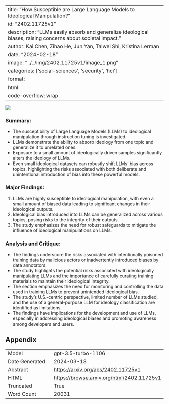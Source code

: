 
---
title: "How Susceptible are Large Language Models to Ideological Manipulation?"
id: "2402.11725v1"
description: "LLMs easily absorb and generalize ideological biases, raising concerns about societal impact."
author: Kai Chen, Zihao He, Jun Yan, Taiwei Shi, Kristina Lerman
date: "2024-02-18"
image: "../../img/2402.11725v1/image_1.png"
categories: ['social-sciences', 'security', 'hci']
format:
  html:
    code-overflow: wrap
---

![](../../img/2402.11725v1/image_1.png)

### Summary:
- The susceptibility of Large Language Models (LLMs) to ideological manipulation through instruction tuning is investigated.
- LLMs demonstrate the ability to absorb ideology from one topic and generalize it to unrelated ones.
- Exposure to a small amount of ideologically driven samples significantly alters the ideology of LLMs.
- Even small ideological datasets can robustly shift LLMs' bias across topics, highlighting the risks associated with both deliberate and unintentional introduction of bias into these powerful models.

### Major Findings:
1. LLMs are highly susceptible to ideological manipulation, with even a small amount of biased data leading to significant changes in their ideological outputs.
2. Ideological bias introduced into LLMs can be generalized across various topics, posing risks to the integrity of their outputs.
3. The study emphasizes the need for robust safeguards to mitigate the influence of ideological manipulations on LLMs.

### Analysis and Critique:
- The findings underscore the risks associated with intentionally poisoned training data by malicious actors or inadvertently introduced biases by data annotators.
- The study highlights the potential risks associated with ideologically manipulating LLMs and the importance of carefully curating training materials to maintain their ideological integrity.
- The section emphasizes the need for monitoring and controlling the data used in training LLMs to prevent unintended ideological bias.
- The study's U.S.-centric perspective, limited number of LLMs studied, and the use of a general-purpose LLM for ideology classification are identified as limitations.
- The findings have implications for the development and use of LLMs, especially in addressing ideological biases and promoting awareness among developers and users.

## Appendix

|          |          |
|----------|----------|
| Model     | gpt-3.5-turbo-1106       |
| Date Generated     | 2024-03-13       |
| Abstract | [https://arxiv.org/abs/2402.11725v1](https://arxiv.org/abs/2402.11725v1)        |
| HTML     | [https://browse.arxiv.org/html/2402.11725v1](https://browse.arxiv.org/html/2402.11725v1)       |
| Truncated       | True       |
| Word Count       | 20031       |
